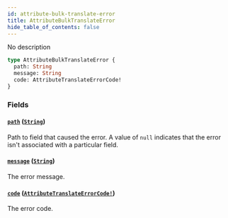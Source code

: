 ```yaml
---
id: attribute-bulk-translate-error
title: AttributeBulkTranslateError
hide_table_of_contents: false
---
```


No description

```graphql
type AttributeBulkTranslateError {
  path: String
  message: String
  code: AttributeTranslateErrorCode!
}
```

### Fields

#### [`path`](#) ([`String`](../../../developer/api-reference/scalars/string))

Path to field that caused the error. A value of `null` indicates that the error isn't associated with a particular field.

#### [`message`](#) ([`String`](../../../developer/api-reference/scalars/string))

The error message.

#### [`code`](#) ([`AttributeTranslateErrorCode!`](../../../developer/api-reference/enums/attribute-translate-error-code))

The error code.
